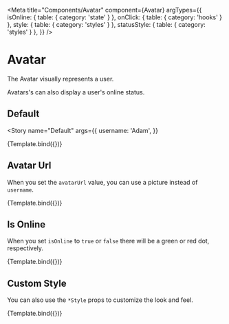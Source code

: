 

<Meta
  title="Components/Avatar"
  component={Avatar}
  argTypes={{
    isOnline: { table: { category: 'state' } },
    onClick: { table: { category: 'hooks' } },
    style: { table: { category: 'styles' } },
    statusStyle: { table: { category: 'styles' } },
  }}
/>


# Avatar

The Avatar visually represents a user.

Avatars's can also display a user's online status.

## Default

<Story
  name="Default"
  args={{
    username: 'Adam',
  }}
>
  {Template.bind({})}
</Story>

<ArgsTable story="Default" />

## Avatar Url

When you set the `avatarUrl` value, you can use a picture instead of `username`.

<Canvas>
  <Story
    name="No Avatar Url"
    args={{
      avatarUrl:
        'https://chat-engine-assets.s3.amazonaws.com/tutorials/my-face-min.png',
    }}
  >
    {Template.bind({})}
  </Story>
</Canvas>

## Is Online

When you set `isOnline` to `true` or `false` there will be a green or red dot, respectively.

<Canvas>
  <Story
    name="Is Online"
    args={{
      username: 'Adam',
      showOnline: true,
      isOnline: true,
    }}
  >
    {Template.bind({})}
  </Story>
</Canvas>

## Custom Style

You can also use the `*Style` props to customize the look and feel.

<Canvas>
  <Story
    name="Custom Style"
    args={{
      username: 'Adam',
      isOnline: true,
      showOnline: true,
      style: { border: '2px solid red' },
      statusStyle: { border: '2px solid blue' },
    }}
  >
    {Template.bind({})}
  </Story>
</Canvas>
